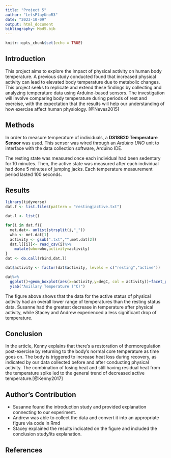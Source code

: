 ```yaml
---
title: "Project 5"
author: "LetsPlayUnoR3"
date: "2023-10-09"
output: html_document
bibliography: Mod5.bib
---
```


```r
knitr::opts_chunk$set(echo = TRUE)
```

## Introduction
This project aims to explore the impact of physical activity on human body temperature. A previous study conducted found that increased physical activity can lead to elevated body temperature due to metabolic changes. This project seeks to replicate and extend these findings by collecting and analyzing temperature data using Arduino-based sensors. The investigation will involve comparing body temperature during periods of rest and exercise, with the expectation that the results will help our understanding of how exercise affect human physiology. [@Neves2015]

## Methods
In order to measure temperature of individuals, a **DS18B20 Temperature Sensor** was used. This sensor was wired through an *Arduino UNO* unit to interface with the data collection software, Arduino IDE.

The resting state was measured once each individual had been sedentary for 10 minutes. Then, the active state was measured after each individual had done 5 minutes of jumping jacks. Each temperature measurement period lasted 100 seconds.

## Results
```r
library(tidyverse)
dat.f <- list.files(pattern = "resting|active.txt") 

dat.l <- list() 

for(i in dat.f){
  met.dat<- unlist(strsplit(i,"_"))
  who <- met.dat[1] 
  activity <- gsub(".txt","",met.dat[2])
  dat.l[[i]]<- read_csv(i)%>%
    mutate(who=who,activity=activity) 
}
dat <- do.call(rbind,dat.l)

dat$activity <- factor(dat$activity, levels = c("resting","active"))

dat%>%
  ggplot()+geom_boxplot(aes(x=activity,y=degC, col = activity))+facet_grid(.~who) +xlab("Activity Condition") +
  ylab("Axillary Temperature (°C)") 

```

The figure above shows that the data for the active status of physical activity had an overall lower range of temperatures than the resting status data. Susanne had the greatest decrease in temperature after physical activity, while Stacey and Andrew experienced a less significant drop of temperature. 


## Conclusion 
In the article, Kenny explains that there's a restoration of thermoregulation post-exercise by returning to the body's normal core temperature as time goes on. The body is triggered to increase heat loss during recovery, as indicated by our data collected before and after conducting physical activity. The combination of losing heat and still having residual heat from the temperature spike led to the general trend of decreased active temperature.[@Kenny2017]

## Author's Contribution 
- Susanne found the introduction study and provided explanation connecting to our experiment. 
- Andrew was able to collect the data and convert it into an appropriate figure via code in Rmd
- Stacey explained the results indicated on the figure and included the conclusion study/its explanation. 

## References